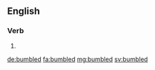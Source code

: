==English==

===Verb===
{{head|en|verb form}}

# {{en-past of|bumble}}

[[de:bumbled]]
[[fa:bumbled]]
[[mg:bumbled]]
[[sv:bumbled]]